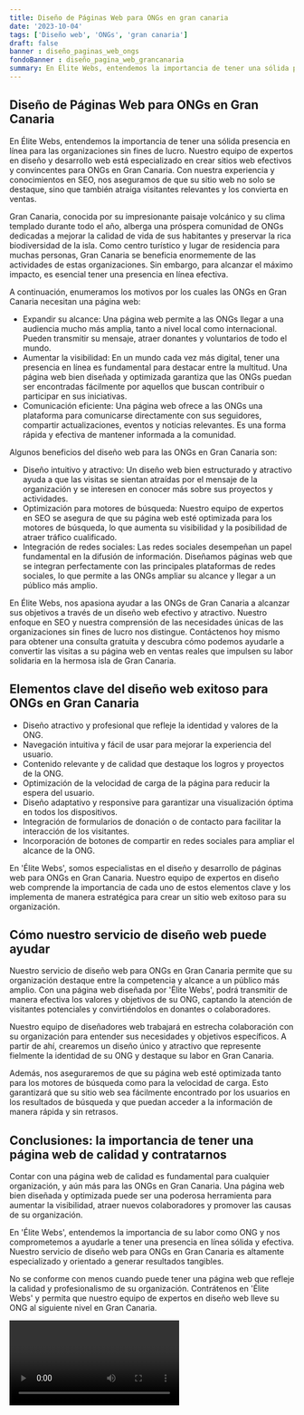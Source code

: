 ```yaml
---
title: Diseño de Páginas Web para ONGs en gran canaria
date: '2023-10-04'
tags: ['Diseño web', 'ONGs', 'gran canaria']
draft: false
banner : diseño_paginas_web_ongs
fondoBanner : diseño_pagina_web_grancanaria
summary: En Élite Webs, entendemos la importancia de tener una sólida presencia en línea para las organizaciones sin fines de lucro. Nuestro equipo de expertos en diseño y desarrollo web está especializado en crear sitios web efectivos y convincentes para ONGs en Gran Canaria. Con nuestra experiencia y conocimientos en SEO, nos aseguramos de que su sitio web no solo se destaque, sino que también atraiga visitantes relevantes y los convierta en ventas.
---
```


## Diseño de Páginas Web para ONGs en Gran Canaria

En Élite Webs, entendemos la importancia de tener una sólida presencia en línea para las organizaciones sin fines de lucro. Nuestro equipo de expertos en diseño y desarrollo web está especializado en crear sitios web efectivos y convincentes para ONGs en Gran Canaria. Con nuestra experiencia y conocimientos en SEO, nos aseguramos de que su sitio web no solo se destaque, sino que también atraiga visitantes relevantes y los convierta en ventas.

Gran Canaria, conocida por su impresionante paisaje volcánico y su clima templado durante todo el año, alberga una próspera comunidad de ONGs dedicadas a mejorar la calidad de vida de sus habitantes y preservar la rica biodiversidad de la isla. Como centro turístico y lugar de residencia para muchas personas, Gran Canaria se beneficia enormemente de las actividades de estas organizaciones. Sin embargo, para alcanzar el máximo impacto, es esencial tener una presencia en línea efectiva.

A continuación, enumeramos los motivos por los cuales las ONGs en Gran Canaria necesitan una página web:

- Expandir su alcance: Una página web permite a las ONGs llegar a una audiencia mucho más amplia, tanto a nivel local como internacional. Pueden transmitir su mensaje, atraer donantes y voluntarios de todo el mundo.
- Aumentar la visibilidad: En un mundo cada vez más digital, tener una presencia en línea es fundamental para destacar entre la multitud. Una página web bien diseñada y optimizada garantiza que las ONGs puedan ser encontradas fácilmente por aquellos que buscan contribuir o participar en sus iniciativas.
- Comunicación eficiente: Una página web ofrece a las ONGs una plataforma para comunicarse directamente con sus seguidores, compartir actualizaciones, eventos y noticias relevantes. Es una forma rápida y efectiva de mantener informada a la comunidad.

Algunos beneficios del diseño web para las ONGs en Gran Canaria son:

- Diseño intuitivo y atractivo: Un diseño web bien estructurado y atractivo ayuda a que las visitas se sientan atraídas por el mensaje de la organización y se interesen en conocer más sobre sus proyectos y actividades.
- Optimización para motores de búsqueda: Nuestro equipo de expertos en SEO se asegura de que su página web esté optimizada para los motores de búsqueda, lo que aumenta su visibilidad y la posibilidad de atraer tráfico cualificado.
- Integración de redes sociales: Las redes sociales desempeñan un papel fundamental en la difusión de información. Diseñamos páginas web que se integran perfectamente con las principales plataformas de redes sociales, lo que permite a las ONGs ampliar su alcance y llegar a un público más amplio.

En Élite Webs, nos apasiona ayudar a las ONGs de Gran Canaria a alcanzar sus objetivos a través de un diseño web efectivo y atractivo. Nuestro enfoque en SEO y nuestra comprensión de las necesidades únicas de las organizaciones sin fines de lucro nos distingue. Contáctenos hoy mismo para obtener una consulta gratuita y descubra cómo podemos ayudarle a convertir las visitas a su página web en ventas reales que impulsen su labor solidaria en la hermosa isla de Gran Canaria.

<GifSeo />

<Cta />

## Elementos clave del diseño web exitoso para ONGs en Gran Canaria

- Diseño atractivo y profesional que refleje la identidad y valores de la ONG.
- Navegación intuitiva y fácil de usar para mejorar la experiencia del usuario.
- Contenido relevante y de calidad que destaque los logros y proyectos de la ONG.
- Optimización de la velocidad de carga de la página para reducir la espera del usuario.
- Diseño adaptativo y responsive para garantizar una visualización óptima en todos los dispositivos.
- Integración de formularios de donación o de contacto para facilitar la interacción de los visitantes.
- Incorporación de botones de compartir en redes sociales para ampliar el alcance de la ONG.

En 'Élite Webs', somos especialistas en el diseño y desarrollo de páginas web para ONGs en Gran Canaria. Nuestro equipo de expertos en diseño web comprende la importancia de cada uno de estos elementos clave y los implementa de manera estratégica para crear un sitio web exitoso para su organización.

## Cómo nuestro servicio de diseño web puede ayudar

Nuestro servicio de diseño web para ONGs en Gran Canaria permite que su organización destaque entre la competencia y alcance a un público más amplio. Con una página web diseñada por 'Élite Webs', podrá transmitir de manera efectiva los valores y objetivos de su ONG, captando la atención de visitantes potenciales y convirtiéndolos en donantes o colaboradores.

Nuestro equipo de diseñadores web trabajará en estrecha colaboración con su organización para entender sus necesidades y objetivos específicos. A partir de ahí, crearemos un diseño único y atractivo que represente fielmente la identidad de su ONG y destaque su labor en Gran Canaria.

Además, nos aseguraremos de que su página web esté optimizada tanto para los motores de búsqueda como para la velocidad de carga. Esto garantizará que su sitio web sea fácilmente encontrado por los usuarios en los resultados de búsqueda y que puedan acceder a la información de manera rápida y sin retrasos.

## Conclusiones: la importancia de tener una página web de calidad y contratarnos

Contar con una página web de calidad es fundamental para cualquier organización, y aún más para las ONGs en Gran Canaria. Una página web bien diseñada y optimizada puede ser una poderosa herramienta para aumentar la visibilidad, atraer nuevos colaboradores y promover las causas de su organización.

En 'Élite Webs', entendemos la importancia de su labor como ONG y nos comprometemos a ayudarle a tener una presencia en línea sólida y efectiva. Nuestro servicio de diseño web para ONGs en Gran Canaria es altamente especializado y orientado a generar resultados tangibles.

No se conforme con menos cuando puede tener una página web que refleje la calidad y profesionalismo de su organización. Contrátenos en 'Élite Webs' y permita que nuestro equipo de expertos en diseño web lleve su ONG al siguiente nivel en Gran Canaria.

<Video />

<CtaBot job='ONGs' city='gran canaria'/>

<Gmaps query='gran canaria+españa+maps' />